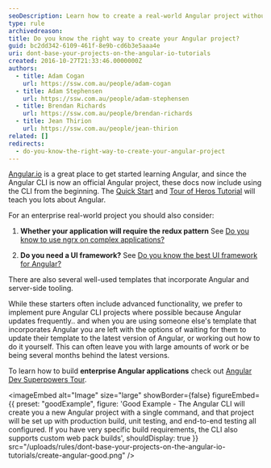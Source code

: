 ```yaml
---
seoDescription: Learn how to create a real-world Angular project without relying on outdated tutorials from angular.io.
type: rule
archivedreason:
title: Do you know the right way to create your Angular project?
guid: bc2dd342-6109-461f-8e9b-cd6b3e5aaa4e
uri: dont-base-your-projects-on-the-angular-io-tutorials
created: 2016-10-27T21:33:46.0000000Z
authors:
  - title: Adam Cogan
    url: https://ssw.com.au/people/adam-cogan
  - title: Adam Stephensen
    url: https://ssw.com.au/people/adam-stephensen
  - title: Brendan Richards
    url: https://ssw.com.au/people/brendan-richards
  - title: Jean Thirion
    url: https://ssw.com.au/people/jean-thirion
related: []
redirects:
  - do-you-know-the-right-way-to-create-your-angular-project
---
```


[Angular.io](http://angular.io/) is a great place to get started learning Angular, and since the Angular CLI is now an official Angular project, these docs now include using the CLI from the beginning.
The [Quick Start](https://angular.io/docs/ts/latest/quickstart.html) and [Tour of Heros Tutorial](https://angular.io/docs/ts/latest/tutorial/) will teach you lots about Angular.

For an enterprise real-world project you should also consider:

1. **Whether your application will require the redux pattern**
   See [Do you know to use ngrx on complex applications?](/use-ngrx-on-complex-applications)

2. **Do you need a UI framework?**
   See [Do you know the best UI framework for Angular?](/the-best-ui-framework-for-angular-2)

There are also several well-used templates that incorporate Angular and server-side tooling.

While these starters often include advanced functionality, we prefer to implement pure Angular CLI projects where possible because Angular updates frequently.. and when you are using someone else's template that incorporates Angular you are left with the options of waiting for them to update their template to the latest version of Angular, or working out how to do it yourself. This can often leave you with large amounts of work or be being several months behind the latest versions.

To learn how to build **enterprise Angular applications** check out [Angular Dev Superpowers Tour](https://www.ssw.com.au/events/angular-superpowers-tour).

<imageEmbed
  alt="Image"
  size="large"
  showBorder={false}
  figureEmbed={{
    preset: "goodExample",
    figure: 'Good Example - The Angular CLI will create you a new Angular project with a single command, and that project will be set up with production build, unit testing, and end-to-end testing all configured. If you have very specific build requirements, the CLI also supports custom web pack builds',
    shouldDisplay: true
  }}
  src="/uploads/rules/dont-base-your-projects-on-the-angular-io-tutorials/create-angular-good.png"
/>